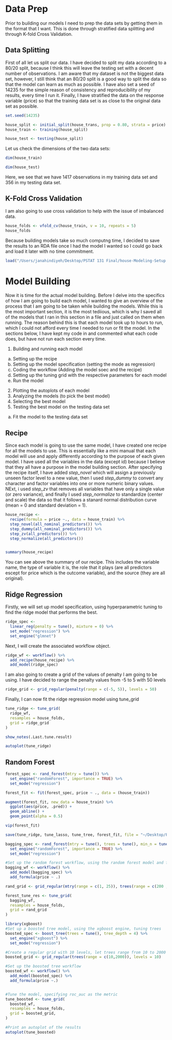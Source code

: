 
# Data Prep

Prior to building our models I need to prep the data sets by getting them in the format that I want. This is done through stratified data splitting and through K-fold Cross Validation. 

## Data Splitting 

First of all let us split our data. I have decided to split my data according to a 80/20 split, because I think this will leave the testing set with a decent number of observations. I am aware that my dataset is not the biggest data set, however, I still think that an 80/20 split is a good way to split the data so that the model can learn as much as possible. I have also set a seed of 14235 for the simple reason of consistency and reproducibility of my results, every time I run it. Finally, I have stratified the data on the response variable (price) so that the training data set is as close to the original data set as possible. 

```r
set.seed(14235)

house_split <- initial_split(house_trans, prop = 0.80, strata = price)
house_train <- training(house_split)

house_test <- testing(house_split)

```

Let us check the dimensions of the two data sets:

```r
dim(house_train)
```

```r
dim(house_test)
```

Here, we see that we have 1417 observations in my training data set and 356 in my testing data set. 


## K-Fold Cross Validation

I am also going to use cross validation to help with the issue of imbalanced data.

```r
house_folds <- vfold_cv(house_train, v = 10, repeats = 5)
house_folds
```

Because building models take so much computng time, I decided to save the results to an RDA file once I had the model I wanted so I could go back and load it later with no time commitment.

```r
load("/Users/janahindiyeh/Desktop/PSTAT 131 Final/house-Modeling-Setup.rda")
```


# Model Building
Now it is time for the actual model building. Before I delve into the specifics of how I am going to build each model, I wanted to give an overview of the process that I am going to be taken while building the models. While this is the most important section, it is the most tediious, which is why I saved all of the models that I ran in this section in a file and just called on them when running. The reason behind this is that each model took up to hours to run, which I could not afford every time I needed to run or fit the model. In the sections below, I have kept my code in and commented what each code does, but have not run each section every time. 

1. Building and running each model
  a. Setting up the recipe 
  b. Setting up the model specification (setting the mode as regression)
  c. Coding the workflow (Adding the model soec and the recipe)
  d. Setting up the tuning grid with the respective parameters for each model 
  e. Run the model 
2. Plotting the autoplots of each model
3. Analyzing the models (to pick the best model)
4. Selecting the best model
5. Testing the best model on the testing data set
  a. Fit the model to the testing data set 

## Recipe
Since each model is going to use the same model, I have created one recipe for all the models to use. This is essentially like a mini manual that each model will use and apply differently according to the purpose of each given model. I have used all the variables in the data (except id) because I believe that they all have a purpose in the model building section. After specifying the recipe itself, I have added *step_novel* which will assign a previously unseen factor level to a new value, then I used *step_dummy* to convert any character and factor variables into one or more numeric binary values. NExt, i used *step_zv* that removes all variables that have only a single value (or zero variance), and finally I used *step_normalize* to standardize (center and scale) the data so that it follows a stanard normal distribution curve (mean = 0 and standard deviation = 1).  

```r
house_recipe <- 
  recipe(formula = price ~., data = house_train) %>% 
  step_novel(all_nominal_predictors()) %>% 
  step_dummy(all_nominal_predictors()) %>% 
  step_zv(all_predictors()) %>% 
  step_normalize(all_predictors())


summary(house_recipe)
```

You can see above the summary of our recipe. This includes the variable name, the type of variable it is, the role that it plays (are all predictors escept for price which is the outcome variable), and the source (they are all original). 

## Ridge Regression 

Firstly, we will set up model specification, using hyperparametric tuning to find the ridge model that performs the best. 
```r
ridge_spec <- 
  linear_reg(penalty = tune(), mixture = 0) %>% 
  set_mode("regression") %>% 
  set_engine("glmnet")

```

Next, I will create the associated workflow object. 
```r
ridge_wf <- workflow() %>% 
  add_recipe(house_recipe) %>% 
  add_model(ridge_spec)

```

I am also going to create a grid of the values of penalty I am going to be using. I have decided to range the penalty values from -5 to 5 with 50 levels 
```r
ridge_grid <- grid_regular(penalty(range = c(-5, 5)), levels = 50)

```

Finally, I can now fit the ridge regression model using tune_grid
```r
tune_ridge <- tune_grid(
  ridge_wf,
  resamples = house_folds, 
  grid = ridge_grid
)

show_notes(.Last.tune.result)
```

```r
autoplot(tune_ridge)

```




## Random Forest 

```r
forest_spec <- rand_forest(mtry = tune()) %>%
  set_engine("randomForest", importance = TRUE) %>%
  set_mode("regression")
```

```r
forest_fit <- fit(forest_spec, price ~ ., data = (house_train))

```

```r
augment(forest_fit, new_data = house_train) %>%
  ggplot(aes(price, .pred)) +
  geom_abline() +
  geom_point(alpha = 0.5)
```

```r
vip(forest_fit)

```

```r
save(tune_ridge, tune_lasso, tune_tree, forest_fit, file = "~/Desktop/PSTAT 131 Final/models.rda")
```

```r
bagging_spec <- rand_forest(mtry = tune(), trees = tune(), min_n = tune()) %>%
  set_engine("randomForest", importance = TRUE) %>%
  set_mode("regression")

#Set up the random forest workflow, using the random forest model and formula 
bagging_wf <- workflow() %>% 
  add_model(bagging_spec) %>% 
  add_formula(price ~ .)

rand_grid <- grid_regular(mtry(range = c(1, 25)), trees(range = c(200 ,100)), min_n(range = c(1,3)), levels = 5)

forest_tune_res <- tune_grid(
  bagging_wf, 
  resamples = house_folds, 
  grid = rand_grid
)
```

```r
library(xgboost)
#Set up a boosted tree model, using the xgboost engine, tuning trees 
boosted_spec <- boost_tree(trees = tune(), tree_depth = 4) %>%
  set_engine("xgboost") %>%
  set_mode("regression")

#Create a regular grid with 10 levels, let trees range from 10 to 2000
boosted_grid <- grid_regular(trees(range = c(10,2000)), levels = 10)

#Set up the boosted tree workflow 
boosted_wf <- workflow() %>% 
  add_model(boosted_spec) %>% 
  add_formula(price ~.)


#Tune the model, specifying roc_auc as the metric 
tune_boosted <- tune_grid(
  boosted_wf, 
  resamples = house_folds, 
  grid = boosted_grid, 
)

#Print an autoplot of the results 
autoplot(tune_boosted)

```









